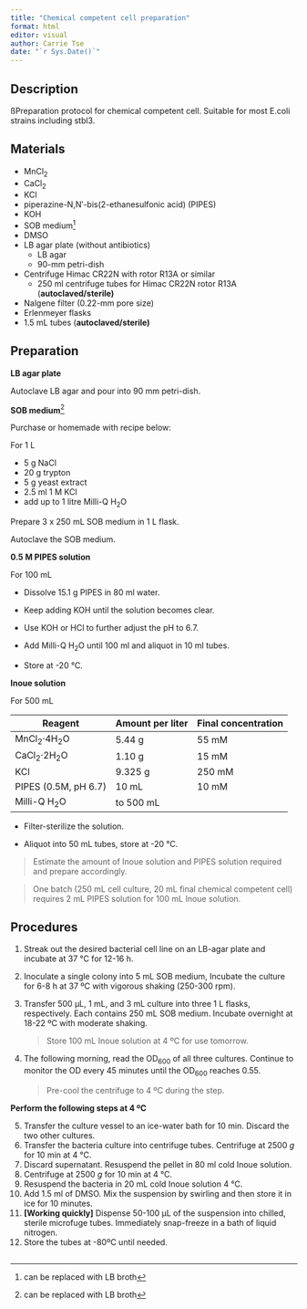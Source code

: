 ```yaml
---
title: "Chemical competent cell preparation"
format: html
editor: visual
author: Carrie Tse
date: "`r Sys.Date()`"
---
```


## Description

ßPreparation protocol for chemical competent cell. Suitable for most E.coli strains including stbl3.

## Materials

-   MnCl~2~
-   CaCl~2~
-   KCl
-   piperazine-N,N′-bis(2-ethanesulfonic acid) (PIPES)
-   KOH
-   SOB medium[^1]
-   DMSO
-   LB agar plate (without antibiotics)
    -   LB agar
    -   90-mm petri-dish
-   Centrifuge Himac CR22N with rotor R13A or similar
    -   250 ml centrifuge tubes for Himac CR22N rotor R13A (**autoclaved/sterile)**
-   Nalgene filter (0.22-mm pore size)
-   Erlenmeyer flasks
-   1.5 mL tubes (**autoclaved/sterile)**

[^1]: can be replaced with LB broth

## Preparation

**LB agar plate**

Autoclave LB agar and pour into 90 mm petri-dish.

**SOB medium**[^2]

[^2]: can be replaced with LB broth

Purchase or homemade with recipe below:

For 1 L

-   5 g NaCl
-   20 g trypton
-   5 g yeast extract
-   2.5 ml 1 M KCl
-   add up to 1 litre Milli-Q H~2~O

Prepare 3 x 250 mL SOB medium in 1 L flask.

Autoclave the SOB medium.

**0.5 M PIPES solution**

For 100 mL

-   Dissolve 15.1 g PIPES in 80 ml water.

-   Keep adding KOH until the solution becomes clear.

-   Use KOH or HCl to further adjust the pH to 6.7.

-   Add Milli-Q H~2~O until 100 ml and aliquot in 10 ml tubes.

-   Store at -20 °C.

**Inoue solution**

For 500 mL

| Reagent              | Amount per liter | Final concentration |
|----------------------|------------------|---------------------|
| MnCl~2~·4H~2~O       | 5.44 g           | 55 mM               |
| CaCl~2~·2H~2~O       | 1.10 g           | 15 mM               |
| KCl                  | 9.325 g          | 250 mM              |
| PIPES (0.5M, pH 6.7) | 10 mL            | 10 mM               |
| Milli-Q H~2~O        | to 500 mL        |                     |

-   Filter-sterilize the solution.

-   Aliquot into 50 mL tubes, store at -20 °C.

> Estimate the amount of Inoue solution and PIPES solution required and prepare accordingly.

> One batch (250 mL cell culture, 20 mL final chemical competent cell) requires 2 mL PIPES solution for 100 mL Inoue solution.

## Procedures

1.  Streak out the desired bacterial cell line on an LB-agar plate and incubate at 37 °C for 12-16 h.

2.  Inoculate a single colony into 5 mL SOB medium, Incubate the culture for 6-8 h at 37 ºC with vigorous shaking (250-300 rpm).

3.  Transfer 500 µL, 1 mL, and 3 mL culture into three 1 L flasks, respectively. Each contains 250 mL SOB medium. Incubate overnight at 18-22 ºC with moderate shaking.

    > Store 100 mL Inoue solution at 4 ºC for use tomorrow.

4.  The following morning, read the OD~600~ of all three cultures. Continue to monitor the OD every 45 minutes until the OD~600~ reaches 0.55.

    > Pre-cool the centrifuge to 4 ºC during the step.

**Perform the following steps at 4 ºC**

5.  Transfer the culture vessel to an ice-water bath for 10 min. Discard the two other cultures.
6.  Transfer the bacteria culture into centrifuge tubes. Centrifuge at 2500 *g* for 10 min at 4 °C.
7.  Discard supernatant. Resuspend the pellet in 80 ml cold Inoue solution.
8.  Centrifuge at 2500 *g* for 10 min at 4 °C.
9.  Resuspend the bacteria in 20 mL cold Inoue solution 4 °C.
10. Add 1.5 ml of DMSO. Mix the suspension by swirling and then store it in ice for 10 minutes.
11. **\[Working quickly\]** Dispense 50-100 µL of the suspension into chilled, sterile microfuge tubes. Immediately snap-freeze in a bath of liquid nitrogen.
12. Store the tubes at -80ºC until needed.

## 
